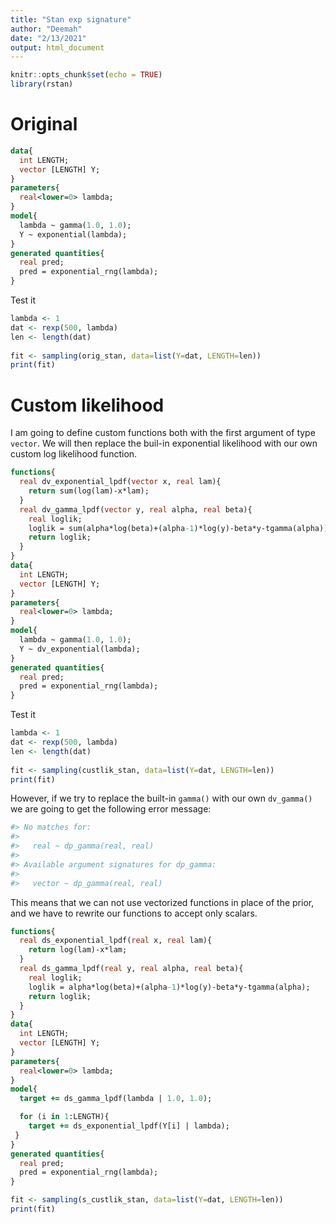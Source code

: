 ```yaml
---
title: "Stan exp signature"
author: "Deemah"
date: "2/13/2021"
output: html_document
---
```


```r
knitr::opts_chunk$set(echo = TRUE)
library(rstan)
```

# Original

```stan
data{
  int LENGTH;
  vector [LENGTH] Y;
}
parameters{
  real<lower=0> lambda;
}
model{
  lambda ~ gamma(1.0, 1.0);
  Y ~ exponential(lambda);
}
generated quantities{
  real pred;
  pred = exponential_rng(lambda);
}
```

Test it

```r
lambda <- 1
dat <- rexp(500, lambda)
len <- length(dat)
              
fit <- sampling(orig_stan, data=list(Y=dat, LENGTH=len))
print(fit)
```

# Custom likelihood

I am going to define custom functions both with the first argument of type `vector`. We will then replace the buil-in exponential likelihood with our own custom log likelihood function. 

```stan
functions{
  real dv_exponential_lpdf(vector x, real lam){
    return sum(log(lam)-x*lam);
  }
  real dv_gamma_lpdf(vector y, real alpha, real beta){
    real loglik;
    loglik = sum(alpha*log(beta)+(alpha-1)*log(y)-beta*y-tgamma(alpha));
    return loglik;
  }
}
data{
  int LENGTH;
  vector [LENGTH] Y;
}
parameters{
  real<lower=0> lambda;
}
model{
  lambda ~ gamma(1.0, 1.0);
  Y ~ dv_exponential(lambda);
}
generated quantities{
  real pred;
  pred = exponential_rng(lambda);
}
```

Test it

```r
lambda <- 1
dat <- rexp(500, lambda)
len <- length(dat)
              
fit <- sampling(custlik_stan, data=list(Y=dat, LENGTH=len))
print(fit)
```

However, if we try to replace the built-in `gamma()` with our own `dv_gamma()` we are going to get the following error message:

```r
#> No matches for: 
#> 
#>   real ~ dp_gamma(real, real)
#> 
#> Available argument signatures for dp_gamma:
#> 
#>   vector ~ dp_gamma(real, real)
```

This means that we can not use vectorized functions in place of the prior, and we have to rewrite our functions to accept only scalars.


```stan
functions{
  real ds_exponential_lpdf(real x, real lam){
    return log(lam)-x*lam;
  }
  real ds_gamma_lpdf(real y, real alpha, real beta){
    real loglik;
    loglik = alpha*log(beta)+(alpha-1)*log(y)-beta*y-tgamma(alpha);
    return loglik;
  }
}
data{
  int LENGTH;
  vector [LENGTH] Y;
}
parameters{
  real<lower=0> lambda;
}
model{
  target += ds_gamma_lpdf(lambda | 1.0, 1.0);

  for (i in 1:LENGTH){
    target += ds_exponential_lpdf(Y[i] | lambda);
 }
}
generated quantities{
  real pred;
  pred = exponential_rng(lambda);
}
```


```r
fit <- sampling(s_custlik_stan, data=list(Y=dat, LENGTH=len))
print(fit)
```

